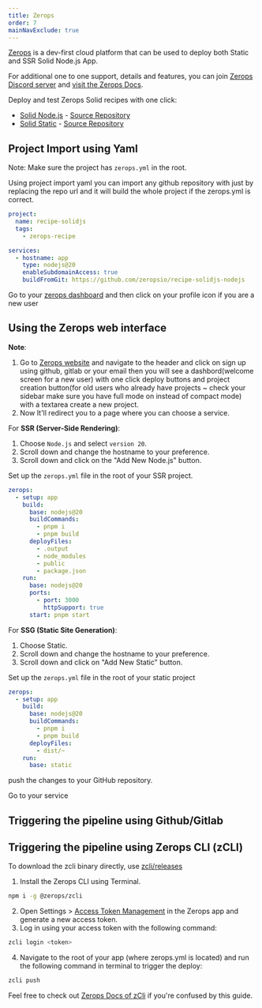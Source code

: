 ```yaml
---
title: Zerops
order: 7
mainNavExclude: true
---
```




[Zerops](https://zerops.io) is a dev-first cloud platform that can be used to deploy both Static and SSR Solid Node.js App. 

For additional one to one support, details and features, you can join [Zerops Discord server](https://discord.gg/xxzmJSDKPT) and [visit the Zerops Docs](https://docs.zerops.io).

Deploy and test Zerops Solid recipes with one click: 
- [Solid Node.js](https://app.zerops.io/recipe/solidjs-nodejs) - [Source Repository](https://github.com/zeropsio/recipe-solidjs-nodejs)
- [Solid Static](https://app.zerops.io/recipe/solidjs-static) - [Source Repository](https://github.com/zeropsio/recipe-solidjs-static)


## Project Import using Yaml
Note: Make sure the project has `zerops.yml` in the root.

Using project import yaml you can import any github repository with just by replacing the repo url and it will build the whole project if the zerops.yml is correct.

```yaml
project:
  name: recipe-solidjs
  tags:
    - zerops-recipe

services:
  - hostname: app
    type: nodejs@20
    enableSubdomainAccess: true
    buildFromGit: https://github.com/zeropsio/recipe-solidjs-nodejs
```


Go to your [zerops dashboard](https://app.zerops.io/dashboard/projects) and then click on your profile icon if you are a new user


## Using the Zerops web interface
**Note**:
1. Go to [Zerops website](https://zerops.io) and navigate to the header and click on sign up using github, gitlab or your email then you will see a dashbord(welcome screen for a new user) with one click deploy buttons and project creation button(for old users who already have projects ~ check your sidebar make sure you have full mode on instead of compact mode) with a textarea create a new project.
2. Now It'll redirect you to a page where you can choose a service.

For **SSR (Server-Side Rendering)**:

1. Choose `Node.js` and select `version 20`.
2. Scroll down and change the hostname to your preference.
3. Scroll down and click on the "Add New Node.js" button.

Set up the `zerops.yml` file in the root of your SSR project.
```yaml
zerops:
  - setup: app
    build:
      base: nodejs@20
      buildCommands:
        - pnpm i
        - pnpm build
      deployFiles:
        - .output
        - node_modules
        - public
        - package.json
    run:
      base: nodejs@20
      ports:
        - port: 3000
          httpSupport: true
      start: pnpm start
```

For **SSG (Static Site Generation)**:

1. Choose Static.
2. Scroll down and change the hostname to your preference.
3. Scroll down and click on "Add New Static" button.

Set up the `zerops.yml` file in the root of your static project
```yaml
zerops:
  - setup: app
    build:
      base: nodejs@20
      buildCommands:
        - pnpm i
        - pnpm build
      deployFiles:
        - dist/~
    run:
      base: static
```


 push the changes to your GitHub repository.

Go to your service 

## Triggering the pipeline using Github/Gitlab




## Triggering the pipeline using Zerops CLI (zCLI)

To download the zcli binary directly, use [zcli/releases](https://github.com/zeropsio/zcli/releases)
1. Install the Zerops CLI using Terminal.
```bash
npm i -g @zerops/zcli
```
2. Open Settings > [Access Token Management](https://app.zerops.io/settings/token-management) in the Zerops app and generate a new access token.
3. Log in using your access token with the following command:
```bash
zcli login <token>
```
4. Navigate to the root of your app (where zerops.yml is located) and run the following command in terminal to trigger the deploy:
```bash
zcli push
```

Feel free to check out [Zerops Docs of zCli](http://docs.zerops.io/) if you're confused by this guide.
